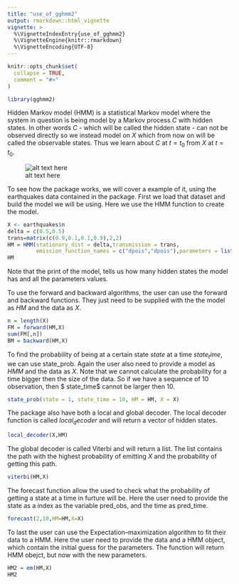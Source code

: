```yaml
---
title: "use_of_gghmm2"
output: rmarkdown::html_vignette
vignette: >
  %\VignetteIndexEntry{use_of_gghmm2}
  %\VignetteEngine{knitr::rmarkdown}
  %\VignetteEncoding{UTF-8}
---
```


```r
knitr::opts_chunk$set(
  collapse = TRUE,
  comment = "#>"
)
```


```r
library(gghmm2)
```
\section{Hidden Markov model}
Hidden Markov model (HMM) is a statistical Markov model where the system in question is being model by a Markov process $C$ with hidden states. In other words $C$ - which will be called the hidden state -  can not be observed directly so we instead model on $X$ which from now on will be called the observable states. Thus we learn about $C$ at $t=t_0$ from $X$ at $t=t_0$.

![alt text here](HMM.webp)


\section{The package}
To see how the package works, we will cover a example of it, using the earthquakes data contained in the package. First we load that dataset and build the model we will be using. Here we use the HMM function to create the model. 

```r
X <- earthquakes$n
delta = c(0.5,0.5)
trans=matrix(c(0.9,0.1,0.1,0.9),2,2)
HM = HMM(stationary_dist = delta,transmission = trans,
         emission_function_names = c("dpois","dpois"),parameters = list(list(lambda=10),list(lambda=30)) )
HM
```
Note that the print of the model, tells us how many hidden states the model has and all the parameters values.

To use the forward and backward algorithms, the user can use the forward and backward functions. They just need to be supplied with the the model as $HM$ and the data as $X$.  

```r
n = length(X)
FM = forward(HM,X)
sum(FM[,n])
BM = backward(HM,X)
```

To find the probability of being at a certain state $state$ at a time $state_time$, we can use state_prob. Again the user also need to provide a model as $HMM$ and the data as $X$. Note that we cannot calculate the  probability for a time bigger then the size of the data. So if we have a sequence of $10$ observation, then $ state_time$ cannot be larger then $10$. 
```r
state_prob(state = 1, state_time = 10, HM = HM, X = X)
```
The package also have both a local and global decoder. The local decoder function is called $local_decoder$ and will return a vector of hidden states.   
```r
local_decoder(X,HM)
```
The global decoder is called Viterbi and will return a list. The list contains the path with the highest probability of emitting  $X$ and the probability  of getting this path. 

```r
viterbi(HM,X)
```

The forecast function allow the used to check what the probability of getting a state at a time in furture will be. Here the user need to provide the state as a index as the variable pred_obs, and the time as pred_time. 
```r
forecast(2,10,HM=HM,X=X)
```
To last the user can use the Expectation–maximization algorithm to fit their data to a HMM. Here the user need to provide the data and a HMM object, which contain the initial guess for the parameters. The function will return HMM obejct, but now with the new parameters. 
```r
HM2 = em(HM,X)
HM2
```
